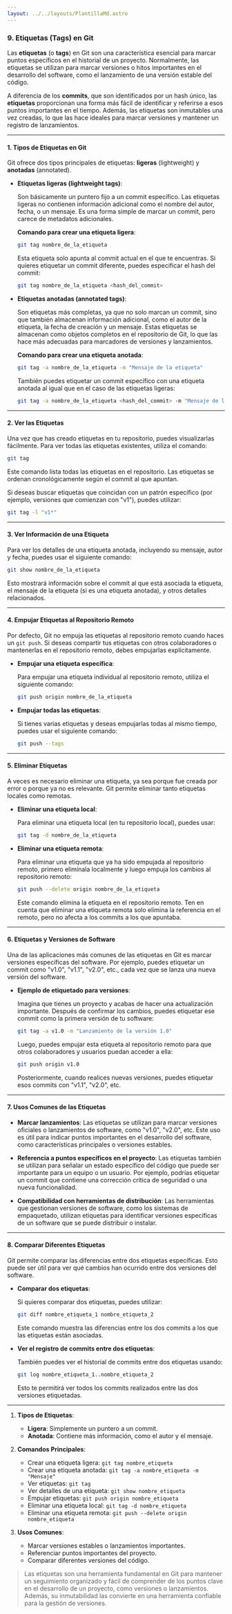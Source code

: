 ```yaml
---
layout: ../../layouts/PlantillaMd.astro
---
```



<EtiquetaPost curso = "Habilidades" asignatura = "Git"/>

### 9. **Etiquetas (Tags) en Git**

Las **etiquetas** (o **tags**) en Git son una característica esencial para marcar puntos específicos en el historial de un proyecto. Normalmente, las etiquetas se utilizan para marcar versiones o hitos importantes en el desarrollo del software, como el lanzamiento de una versión estable del código.

A diferencia de los **commits**, que son identificados por un hash único, las **etiquetas** proporcionan una forma más fácil de identificar y referirse a esos puntos importantes en el tiempo. Además, las etiquetas son inmutables una vez creadas, lo que las hace ideales para marcar versiones y mantener un registro de lanzamientos.

---

#### **1. Tipos de Etiquetas en Git**

Git ofrece dos tipos principales de etiquetas: **ligeras** (lightweight) y **anotadas** (annotated).

- **Etiquetas ligeras (lightweight tags)**:
  
  Son básicamente un puntero fijo a un commit específico. Las etiquetas ligeras no contienen información adicional como el nombre del autor, fecha, o un mensaje. Es una forma simple de marcar un commit, pero carece de metadatos adicionales.

  **Comando para crear una etiqueta ligera**:

  ```bash
  git tag nombre_de_la_etiqueta
  ```

  Esta etiqueta solo apunta al commit actual en el que te encuentras. Si quieres etiquetar un commit diferente, puedes especificar el hash del commit:

  ```bash
  git tag nombre_de_la_etiqueta <hash_del_commit>
  ```

- **Etiquetas anotadas (annotated tags)**:

  Son etiquetas más completas, ya que no solo marcan un commit, sino que también almacenan información adicional, como el autor de la etiqueta, la fecha de creación y un mensaje. Estas etiquetas se almacenan como objetos completos en el repositorio de Git, lo que las hace más adecuadas para marcadores de versiones y lanzamientos.

  **Comando para crear una etiqueta anotada**:

  ```bash
  git tag -a nombre_de_la_etiqueta -m "Mensaje de la etiqueta"
  ```

  También puedes etiquetar un commit específico con una etiqueta anotada al igual que en el caso de las etiquetas ligeras:

  ```bash
  git tag -a nombre_de_la_etiqueta <hash_del_commit> -m "Mensaje de la etiqueta"
  ```

---

#### **2. Ver las Etiquetas**

Una vez que has creado etiquetas en tu repositorio, puedes visualizarlas fácilmente. Para ver todas las etiquetas existentes, utiliza el comando:

```bash
git tag
```

Este comando lista todas las etiquetas en el repositorio. Las etiquetas se ordenan cronológicamente según el commit al que apuntan.

Si deseas buscar etiquetas que coincidan con un patrón específico (por ejemplo, versiones que comienzan con "v1"), puedes utilizar:

```bash
git tag -l "v1*"
```

---

#### **3. Ver Información de una Etiqueta**

Para ver los detalles de una etiqueta anotada, incluyendo su mensaje, autor y fecha, puedes usar el siguiente comando:

```bash
git show nombre_de_la_etiqueta
```

Esto mostrará información sobre el commit al que está asociada la etiqueta, el mensaje de la etiqueta (si es una etiqueta anotada), y otros detalles relacionados.

---

#### **4. Empujar Etiquetas al Repositorio Remoto**

Por defecto, Git no empuja las etiquetas al repositorio remoto cuando haces un `git push`. Si deseas compartir tus etiquetas con otros colaboradores o mantenerlas en el repositorio remoto, debes empujarlas explícitamente.

- **Empujar una etiqueta específica**:

  Para empujar una etiqueta individual al repositorio remoto, utiliza el siguiente comando:

  ```bash
  git push origin nombre_de_la_etiqueta
  ```

- **Empujar todas las etiquetas**:

  Si tienes varias etiquetas y deseas empujarlas todas al mismo tiempo, puedes usar el siguiente comando:

  ```bash
  git push --tags
  ```

---

#### **5. Eliminar Etiquetas**

A veces es necesario eliminar una etiqueta, ya sea porque fue creada por error o porque ya no es relevante. Git permite eliminar tanto etiquetas locales como remotas.

- **Eliminar una etiqueta local**:

  Para eliminar una etiqueta local (en tu repositorio local), puedes usar:

  ```bash
  git tag -d nombre_de_la_etiqueta
  ```

- **Eliminar una etiqueta remota**:

  Para eliminar una etiqueta que ya ha sido empujada al repositorio remoto, primero elimínala localmente y luego empuja los cambios al repositorio remoto:

  ```bash
  git push --delete origin nombre_de_la_etiqueta
  ```

  Este comando elimina la etiqueta en el repositorio remoto. Ten en cuenta que eliminar una etiqueta remota solo elimina la referencia en el remoto, pero no afecta a los commits a los que apuntaba.

---

#### **6. Etiquetas y Versiones de Software**

Una de las aplicaciones más comunes de las etiquetas en Git es marcar versiones específicas del software. Por ejemplo, puedes etiquetar un commit como "v1.0", "v1.1", "v2.0", etc., cada vez que se lanza una nueva versión del software.

- **Ejemplo de etiquetado para versiones**:

  Imagina que tienes un proyecto y acabas de hacer una actualización importante. Después de confirmar los cambios, puedes etiquetar ese commit como la primera versión de tu software:

  ```bash
  git tag -a v1.0 -m "Lanzamiento de la versión 1.0"
  ```

  Luego, puedes empujar esta etiqueta al repositorio remoto para que otros colaboradores y usuarios puedan acceder a ella:

  ```bash
  git push origin v1.0
  ```

  Posteriormente, cuando realices nuevas versiones, puedes etiquetar esos commits con "v1.1", "v2.0", etc.

---

#### **7. Usos Comunes de las Etiquetas**

- **Marcar lanzamientos**: Las etiquetas se utilizan para marcar versiones oficiales o lanzamientos de software, como "v1.0", "v2.0", etc. Este uso es útil para indicar puntos importantes en el desarrollo del software, como características principales o versiones estables.
  
- **Referencia a puntos específicos en el proyecto**: Las etiquetas también se utilizan para señalar un estado específico del código que puede ser importante para un equipo o un usuario. Por ejemplo, podrías etiquetar un commit que contiene una corrección crítica de seguridad o una nueva funcionalidad.
  
- **Compatibilidad con herramientas de distribución**: Las herramientas que gestionan versiones de software, como los sistemas de empaquetado, utilizan etiquetas para identificar versiones específicas de un software que se puede distribuir o instalar.

---

#### **8. Comparar Diferentes Etiquetas**

Git permite comparar las diferencias entre dos etiquetas específicas. Esto puede ser útil para ver qué cambios han ocurrido entre dos versiones del software.

- **Comparar dos etiquetas**:

  Si quieres comparar dos etiquetas, puedes utilizar:

  ```bash
  git diff nombre_etiqueta_1 nombre_etiqueta_2
  ```

  Este comando muestra las diferencias entre los dos commits a los que las etiquetas están asociadas.

- **Ver el registro de commits entre dos etiquetas**:

  También puedes ver el historial de commits entre dos etiquetas usando:

  ```bash
  git log nombre_etiqueta_1..nombre_etiqueta_2
  ```

  Esto te permitirá ver todos los commits realizados entre las dos versiones etiquetadas.

---

1. **Tipos de Etiquetas**:
   - **Ligera**: Simplemente un puntero a un commit.
   - **Anotada**: Contiene más información, como el autor y el mensaje.
   
2. **Comandos Principales**:
   - Crear una etiqueta ligera: `git tag nombre_etiqueta`
   - Crear una etiqueta anotada: `git tag -a nombre_etiqueta -m "Mensaje"`
   - Ver etiquetas: `git tag`
   - Ver detalles de una etiqueta: `git show nombre_etiqueta`
   - Empujar etiquetas: `git push origin nombre_etiqueta`
   - Eliminar una etiqueta local: `git tag -d nombre_etiqueta`
   - Eliminar una etiqueta remota: `git push --delete origin nombre_etiqueta`

3. **Usos Comunes**:
   - Marcar versiones estables o lanzamientos importantes.
   - Referenciar puntos importantes del proyecto.
   - Comparar diferentes versiones del código.

>Las etiquetas son una herramienta fundamental en Git para mantener un seguimiento organizado y fácil de comprender de los puntos clave en el desarrollo de un proyecto, como versiones o lanzamientos. Además, su inmutabilidad las convierte en una herramienta confiable para la gestión de versiones.